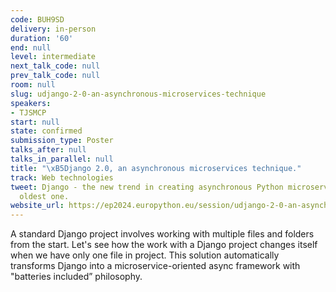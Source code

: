 ```yaml
---
code: BUH9SD
delivery: in-person
duration: '60'
end: null
level: intermediate
next_talk_code: null
prev_talk_code: null
room: null
slug: udjango-2-0-an-asynchronous-microservices-technique
speakers:
- TJSMCP
start: null
state: confirmed
submission_type: Poster
talks_after: null
talks_in_parallel: null
title: "\xB5Django 2.0, an asynchronous microservices technique."
track: Web technologies
tweet: Django - the new trend in creating asynchronous Python microservices or the
  oldest one.
website_url: https://ep2024.europython.eu/session/udjango-2-0-an-asynchronous-microservices-technique
---
```


A standard Django project involves working with multiple files and folders from the start. Let's see how the work with a Django project changes itself when we have only one file in project. This solution automatically transforms Django into a microservice-oriented async framework with "batteries included” philosophy.
